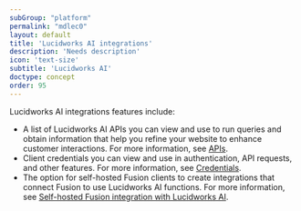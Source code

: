 ```yaml
---
subGroup: "platform"
permalink: "mdlec0"
layout: default
title: 'Lucidworks AI integrations'
description: 'Needs description'
icon: 'text-size'
subtitle: 'Lucidworks AI'
doctype: concept
order: 95
---
```


Lucidworks AI integrations features include:

* A list of Lucidworks AI APIs you can view and use to run queries and obtain information that help you refine your website to enhance customer interactions. For more information, see [APIs](/lw-platform/platform/oqzogo/apis).
* Client credentials you can view and use in authentication, API requests, and other features. For more information, see [Credentials](/lw-platform/platform/oqzogo/apis-and-credentials#credentials).
* The option for self-hosted Fusion clients to create integrations that connect Fusion to use Lucidworks AI functions. For more information, see [Self-hosted Fusion integration with Lucidworks AI](/lw-platform/platform/qqr4sm/self-hosted-fusion-integration-with-lucidworks-ai).
